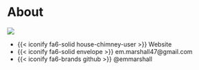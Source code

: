 # About

::: {layout="[0.38, -0.02, 0.60]" layout-valign="center"}
<img src = "https://emmarshall.github.io/runza/img/avatar.png" class = "picture" />

- [{{< iconify fa6-solid house-chimney-user >}} Website](https://emmarshall.github.io/){style="text-decoration: none;"}
- [{{< iconify fa6-solid envelope >}} em.marshall47@gmail.com](mailto:em.marshall47@gmail.com){style="text-decoration: none;"}
- [{{< iconify fa6-brands github >}} \@emmarshall](https://github.com/emmarshall/){style="text-decoration: none;"}
:::
